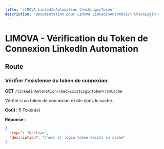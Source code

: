```yaml
---
title: 'LIMOVA LinkedInAutomation CheckLoginToken'
description: 'Documentation pour LIMOVA LinkedInAutomation CheckLoginToken'
---
```


# LIMOVA - Vérification du Token de Connexion LinkedIn Automation

## Route

### Vérifier l'existence du token de connexion
**GET** `/linkedinAutomation/checkExistLoginTokenFromCache`

Vérifie si un token de connexion existe dans le cache.

**Coût :** 5 Token(s)

**Réponse :**
```json
{
  "type": "boolean",
  "description": "Check if login token exists in cache"
}
``` 
